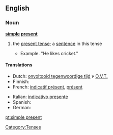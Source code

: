 ==English==

===Noun===
'''[[simple]] [[present]]'''

# {{grammar}} the [[present tense]]; a [[sentence]] in this tense
#* Example. "He likes cricket."

====Translations====
{{trans-top|present tense}}
* Dutch: [[onvoltooid tegenwoordige tijd]] ''v'' [[O.V.T.]]
* Finnish: {{t+|fi|preesens}}
* French: [[indicatif présent]], [[présent]]
{{trans-mid}}
* Italian: [[indicativo presente]]
* Spanish: {{t+|es|presente}}
* German: {{t+|de|Gegenwart}}
{{trans-bottom}}

[[Category:Tenses]]

[[pt:simple present]]
